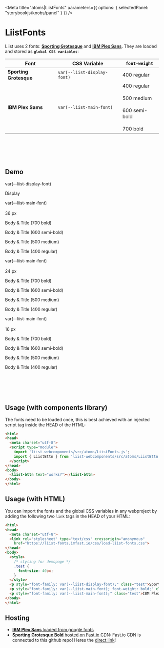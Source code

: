 
<Meta
  title="atoms|LiistFonts"
  parameters={{
    options: { selectedPanel: "storybookjs/knobs/panel" }
  }}
/>

# LiistFonts

Liist uses 2 fonts: [**Sporting Grotesque**](https://velvetyne.fr/fonts/sporting-grotesque/) and [**IBM Plex Sans**](https://fonts.google.com/specimen/IBM+Plex+Sans?selection.family=IBM+Plex+Sans:wght@700#standard-styles). They are loaded and stored as **`global CSS variables`**:

| Font                   | CSS Variable                | `font-weight` |
| ---------------------- | --------------------------- | ------------- |
| **Sporting Grotesque** | `var(--liist-display-font)` | 400 regular |
| **IBM Plex Sams**      | `var(--liist-main-font)`    | 400 regular<br></br>500 medium<br></br>600 semi-bold<br></br>700 bold |

<br></br>
<br></br>

## Demo

<span></span>
<Preview>
  <p style={{ fontFamily: "monospace", fontSize: "20px", margin: 0 }}>var(--liist-display-font)</p>
  <div>
    <p style={{ fontFamily: "var(--liist-display-font)", margin: 0, marginBottom: "12px", lineHeight: "36px", fontSize: "36px", fontWeight: "bold" }}>Display</p>
  </div>
</Preview>

<span></span>
<Preview>
  <p style={{ fontFamily: "monospace", fontSize: "20px", margin: 0  }}>var(--liist-main-font)<br></br>36 px</p>
  <div>
    <p style={{ fontFamily: "var(--liist-main-font)", margin: 0, marginBottom: "12px", lineHeight: "36px", fontSize: "36px", fontWeight: "700" }}>Body & Title (700 bold)</p>
    <p style={{ fontFamily: "var(--liist-main-font)", margin: 0, marginBottom: "12px", lineHeight: "36px", fontSize: "36px", fontWeight: "600" }}>Body & Title (600 semi-bold)</p>
    <p style={{ fontFamily: "var(--liist-main-font)", margin: 0, marginBottom: "12px", lineHeight: "36px", fontSize: "36px", fontWeight: "500" }}>Body & Title (500 medium)</p>
    <p style={{ fontFamily: "var(--liist-main-font)", margin: 0, marginBottom: "12px", lineHeight: "36px", fontSize: "36px", fontWeight: "400" }}>Body & Title (400 regular)</p>
  </div>
</Preview>

<span></span>
<Preview>
  <p style={{ fontFamily: "monospace", fontSize: "20px", margin: 0  }}>var(--liist-main-font)<br></br>24 px</p>
  <div>
    <p style={{ fontFamily: "var(--liist-main-font)", margin: 0, marginBottom: "12px", lineHeight: "24px", fontSize: "24px", fontWeight: "700" }}>Body & Title (700 bold)</p>
    <p style={{ fontFamily: "var(--liist-main-font)", margin: 0, marginBottom: "12px", lineHeight: "24px", fontSize: "24px", fontWeight: "600" }}>Body & Title (600 semi-bold)</p>
    <p style={{ fontFamily: "var(--liist-main-font)", margin: 0, marginBottom: "12px", lineHeight: "24px", fontSize: "24px", fontWeight: "500" }}>Body & Title (500 medium)</p>
    <p style={{ fontFamily: "var(--liist-main-font)", margin: 0, marginBottom: "12px", lineHeight: "24px", fontSize: "24px", fontWeight: "400" }}>Body & Title (400 regular)</p>
  </div>
</Preview>

<span></span>
<Preview>
  <p style={{ fontFamily: "monospace", fontSize: "20px", margin: 0  }}>var(--liist-main-font)<br></br>16 px</p>
  <div>
    <p style={{ fontFamily: "var(--liist-main-font)", margin: 0, marginBottom: "12px", lineHeight: "16px", fontSize: "16px", fontWeight: "700" }}>Body & Title (700 bold)</p>
    <p style={{ fontFamily: "var(--liist-main-font)", margin: 0, marginBottom: "12px", lineHeight: "16px", fontSize: "16px", fontWeight: "600" }}>Body & Title (600 semi-bold)</p>
    <p style={{ fontFamily: "var(--liist-main-font)", margin: 0, marginBottom: "12px", lineHeight: "16px", fontSize: "16px", fontWeight: "500" }}>Body & Title (500 medium)</p>
    <p style={{ fontFamily: "var(--liist-main-font)", margin: 0, marginBottom: "12px", lineHeight: "16px", fontSize: "16px", fontWeight: "400" }}>Body & Title (400 regular)</p>
  </div>
</Preview>

<br></br>
<br></br>

## Usage (with components library)
The fonts need to be loaded once, this is best achieved with an injected script tag inside the HEAD of the HTML:
```html
<html>
<head>
  <meta charset="utf-8">
  <script type="module">
    import 'liist-webcomponents/src/atoms/LiistFonts.js';
    import { LiistBttn } from 'liist-webcomponents/src/atoms/LiistBttn.js';
  </script>
</head>
<body>
  <liist-bttn text="works?"></liist-bttn>
</body>
</html>
```

## Usage (with HTML)
You can import the fonts and the global CSS variables in any webproject by adding the following two `link` tags in the HEAD of your HTML:
```html
<html>
<head>
  <meta charset="utf-8">
  <link rel="stylesheet" type="text/css" crossorigin="anonymous"
    href="https://liist-fonts.imfast.io/css/load-liist-fonts.css">
</head>
<body>
  <style>
    /* styling for demopage */
    .test {
      font-size: 40px;
    }
  </style>
  <p style="font-family: var(--liist-display-font);" class="test">Sporting Grotesque</p>
  <p style="font-family: var(--liist-main-font); font-weight: bold;" class="test">IBM Plex Sans (bold)</p>
  <p style="font-family: var(--liist-main-font);" class="test">IBM Plex Sans</p>
</body>
</html>
```

## Hosting
- [**IBM Plex Sans** loaded from google fonts](https://fonts.google.com/specimen/IBM+Plex+Sans?query=IBM+P)
- [**Sporting Grotesque Bold** hosted on Fast.io CDN](https://liist-fonts.imfast.io/SportingGrotesque-Bold.woff): Fast.io CDN is connected to this github repo! Heres the [direct link](https://liist-fonts.imfast.io)!

